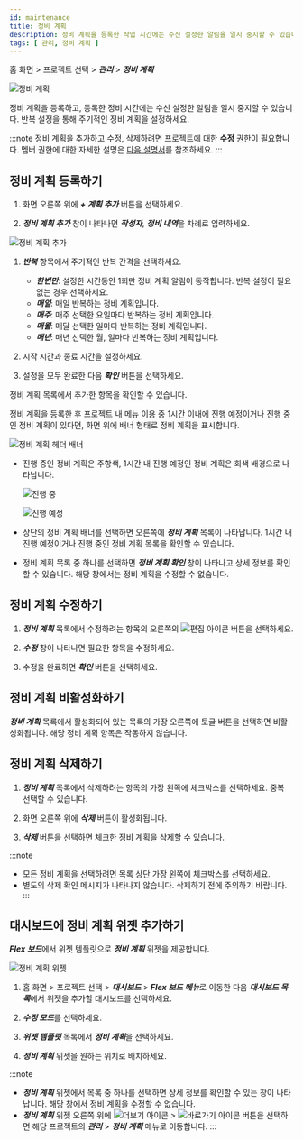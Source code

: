 ```yaml
---
id: maintenance
title: 정비 계획
description: 정비 계획을 등록한 작업 시간에는 수신 설정한 알림을 일시 중지할 수 있습니다.
tags: [ 관리, 정비 계획 ]
---
```


홈 화면 > 프로젝트 선택 > ***관리*** > ***정비 계획***

![정비 계획](/img/maintenance.png)

정비 계획을 등록하고, 등록한 정비 시간에는 수신 설정한 알림을 일시 중지할 수 있습니다. 반복 설정을 통해 주기적인 정비 계획을 설정하세요.

:::note
정비 계획을 추가하고 수정, 삭제하려면 프로젝트에 대한 **수정** 권한이 필요합니다. 멤버 권한에 대한 자세한 설명은 [다음 설명서](../project/project-structure#project-auth)를 참조하세요.
:::

## 정비 계획 등록하기

1. 화면 오른쪽 위에 ***+ 계획 추가*** 버튼을 선택하세요.

1. ***정비 계획 추가*** 창이 나타나면 ***작성자***, ***정비 내역***을 차례로 입력하세요.

  ![정비 계획 추가](/img/maintenance-add.png)

1. ***반복*** 항목에서 주기적인 반복 간격을 선택하세요.

    * ***한번만***: 설정한 시간동안 1회만 정비 계획 알림이 동작합니다. 반복 설정이 필요 없는 경우 선택하세요.
    * ***매일***: 매일 반복하는 정비 계획입니다.
    * ***매주***: 매주 선택한 요일마다 반복하는 정비 계획입니다.
    * ***매월***: 매달 선택한 일마다 반복하는 정비 계획입니다.
    * ***매년***: 매년 선택한 월, 일마다 반복하는 정비 계획입니다.

1. 시작 시간과 종료 시간을 설정하세요.

1. 설정을 모두 완료한 다음 ***확인*** 버튼을 선택하세요.

정비 계획 목록에서 추가한 항목을 확인할 수 있습니다. 

정비 계획을 등록한 후 프로젝트 내 메뉴 이용 중 1시간 이내에 진행 예정이거나 진행 중인 정비 계획이 있다면, 화면 위에 배너 형태로 정비 계획을 표시합니다.

![정비 계획 헤더 배너](/img/maintenance-header.png)

* 진행 중인 정비 계획은 주항색, 1시간 내 진행 예정인 정비 계획은 회색 배경으로 나타납니다.

  ![진행 중](/img/progress-banner-1.png)

  ![진행 예정](/img/before-banner.png)

* 상단의 정비 계획 배너를 선택하면 오른쪽에 ***정비 계획*** 목록이 나타납니다. 1시간 내 진행 예정이거나 진행 중인 정비 계획 목록을 확인할 수 있습니다.

* 정비 계획 목록 중 하나를 선택하면 ***정비 계획 확인*** 창이 나타나고 상세 정보를 확인할 수 있습니다. 해당 창에서는 정비 계획을 수정할 수 없습니다.

## 정비 계획 수정하기

1. ***정비 계획*** 목록에서 수정하려는 항목의 오른쪽의 ![편집 아이콘](/img/ico-edit.svg) 버튼을 선택하세요. 

1. ***수정*** 창이 나타나면 필요한 항목을 수정하세요. 

1. 수정을 완료하면 ***확인*** 버튼을 선택하세요.

## 정비 계획 비활성화하기

***정비 계획*** 목록에서 활성화되어 있는 목록의 가장 오른쪽에 토글 버튼을 선택하면 비활성화됩니다. 해당 정비 계획 항목은 작동하지 않습니다.

## 정비 계획 삭제하기

1. ***정비 계획*** 목록에서 삭제하려는 항목의 가장 왼쪽에 체크박스를 선택하세요. 중복 선택할 수 있습니다.

1. 화면 오른쪽 위에 ***삭제*** 버튼이 활성화됩니다. 

1. ***삭제*** 버튼을 선택하면 체크한 정비 계획을 삭제할 수 있습니다.

:::note
* 모든 정비 계획을 선택하려면 목록 상단 가장 왼쪽에 체크박스를 선택하세요.
* 별도의 삭제 확인 메시지가 나타나지 않습니다. 삭제하기 전에 주의하기 바랍니다.
:::

## 대시보드에 정비 계획 위젯 추가하기

***Flex 보드***에서 위젯 템플릿으로 ***정비 계획*** 위젯을 제공합니다. 

![정비 계획 위젯](/img/maintenance-widget.png)

1. 홈 화면 > 프로젝트 선택 > ***대시보드*** > ***Flex 보드 메뉴***로 이동한 다음 ***대시보드 목록***에서 위젯을 추가할 대시보드를 선택하세요.

1. ***수정 모드***를 선택하세요.

1. ***위젯 템플릿*** 목록에서 ***정비 계획***을 선택하세요.

1. ***정비 계획*** 위젯을 원하는 위치로 배치하세요.

:::note
* ***정비 계획*** 위젯에서 목록 중 하나를 선택하면 상세 정보를 확인할 수 있는 창이 나타납니다. 해당 창에서 정비 계획을 수정할 수 없습니다.
* ***정비 계획*** 위젯 오른쪽 위에 ![더보기 아이콘](/img/ico-more.svg) > ![바로가기 아이콘](/img/ico-shortcut.svg) 버튼을 선택하면 해당 프로젝트의 ***관리*** > ***정비 계획*** 메뉴로 이동합니다.
:::